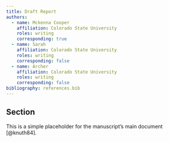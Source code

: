 ```yaml
---
title: Draft Report
authors:
  - name: Mckenna Cooper
    affiliation: Colorado State University
    roles: writing
    corresponding: true
  - name: Sarah
    affiliation: Colorado State University
    roles: writing
    corresponding: false
  - name: Archer
    affiliation: Colorado State University
    roles: writing
    corresponding: false
bibliography: references.bib
---
```

## Section
This is a simple placeholder for the manuscript's main document [@knuth84].
